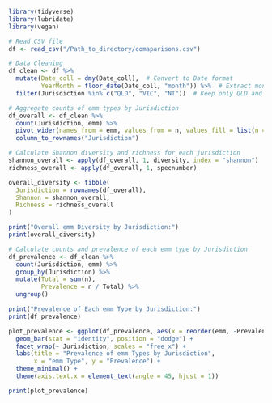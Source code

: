 ```r

library(tidyverse)
library(lubridate)
library(vegan)

# Read CSV file
df <- read_csv("/Path_to_directory/comaparisons.csv")

# Data Cleaning
df_clean <- df %>%
  mutate(Date_coll = dmy(Date_coll),  # Convert to Date format
         YearMonth = floor_date(Date_coll, "month")) %>%  # Extract month
  filter(Jurisdiction %in% c("QLD", "VIC", "NT"))  # Keep only QLD and VIC

# Aggregate counts of emm types by Jurisdiction
df_overall <- df_clean %>%
  count(Jurisdiction, emm) %>%
  pivot_wider(names_from = emm, values_from = n, values_fill = list(n = 0)) %>%
  column_to_rownames("Jurisdiction")

# Calculate Shannon diversity and richness for each jurisdiction
shannon_overall <- apply(df_overall, 1, diversity, index = "shannon")
richness_overall <- apply(df_overall, 1, specnumber)

overall_diversity <- tibble(
  Jurisdiction = rownames(df_overall),
  Shannon = shannon_overall,
  Richness = richness_overall
)

print("Overall emm Diversity by Jurisdiction:")
print(overall_diversity)

# Calculate counts and prevalence of each emm type by Jurisdiction
df_prevalence <- df_clean %>%
  count(Jurisdiction, emm) %>%
  group_by(Jurisdiction) %>%
  mutate(Total = sum(n),
         Prevalence = n / Total) %>%
  ungroup()

print("Prevalence of Each emm Type by Jurisdiction:")
print(df_prevalence)

plot_prevalence <- ggplot(df_prevalence, aes(x = reorder(emm, -Prevalence), y = Prevalence, fill = Jurisdiction)) +
  geom_bar(stat = "identity", position = "dodge") +
  facet_wrap(~ Jurisdiction, scales = "free_x") +
  labs(title = "Prevalence of emm Types by Jurisdiction",
       x = "emm Type", y = "Prevalence") +
  theme_minimal() +
  theme(axis.text.x = element_text(angle = 45, hjust = 1))

print(plot_prevalence)

```